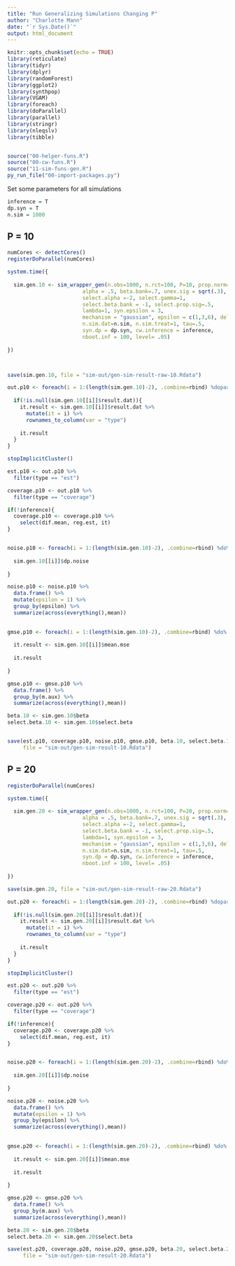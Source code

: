 ```yaml
---
title: "Run Generalizing Simulations Changing P"
author: "Charlotte Mann"
date: "`r Sys.Date()`"
output: html_document
---
```


```r
knitr::opts_chunk$set(echo = TRUE)
library(reticulate)
library(tidyr)
library(dplyr)
library(randomForest)
library(ggplot2)
library(synthpop)
library(VGAM)
library(foreach)
library(doParallel)
library(parallel)
library(stringr)
library(nleqslv)
library(tibble)


source("00-helper-funs.R")
source("00-cw-funs.R")
source("11-sim-funs-gen.R")
py_run_file("00-import-packages.py")
```


Set some parameters for all simulations
```r
inference = T
dp.syn = T
n.sim = 1000
```

## P = 10

```r
numCores <- detectCores()
registerDoParallel(numCores)

system.time({
  
  sim.gen.10 <- sim_wrapper_gen(n.obs=1000, n.rct=100, P=10, prop.norm=1, prop.sig=.6,
                        alpha = .5, beta.bank=.7, unex.sig = sqrt(.3),                   
                        select.alpha =-2, select.gamma=1,                    
                        select.beta.bank = -1, select.prop.sig=.5,
                        lambda=1, syn.epsilon = 3,                                        
                        mechanism = "gaussian", epsilon = c(1,3,6), delta = 10^-5, 
                        n.sim.dat=n.sim, n.sim.treat=1, tau=.5,                    
                        syn.dp = dp.syn, cw.inference = inference,
                        nboot.inf = 100, level= .05)
  
})



save(sim.gen.10, file = "sim-out/gen-sim-result-raw-10.Rdata")
```


```r
out.p10 <- foreach(i = 1:(length(sim.gen.10)-2), .combine=rbind) %dopar% {
  
  if(!is.null(sim.gen.10[[i]]$result.dat)){
    it.result <- sim.gen.10[[i]]$result.dat %>%
      mutate(it = i) %>%
      rownames_to_column(var = "type")
    
    it.result
  }
}

stopImplicitCluster()

est.p10 <- out.p10 %>%
  filter(type == "est")

coverage.p10 <- out.p10 %>%
  filter(type == "coverage")

if(!inference){
  coverage.p10 <- coverage.p10 %>%
    select(dif.mean, reg.est, it)
}


noise.p10 <- foreach(i = 1:(length(sim.gen.10)-2), .combine=rbind) %do% {
  
  sim.gen.10[[i]]$dp.noise 
  
}

noise.p10 <- noise.p10 %>%
  data.frame() %>%
  mutate(epsilon = 1) %>%
  group_by(epsilon) %>%
  summarize(across(everything(),mean))
  

gmse.p10 <- foreach(i = 1:(length(sim.gen.10)-2), .combine=rbind) %do% {
 
  it.result <- sim.gen.10[[i]]$mean.mse
  
  it.result
  
}

gmse.p10 <- gmse.p10 %>%
  data.frame() %>%
  group_by(m.aux) %>%
  summarize(across(everything(),mean))

beta.10 <- sim.gen.10$beta
select.beta.10 <- sim.gen.10$select.beta


save(est.p10, coverage.p10, noise.p10, gmse.p10, beta.10, select.beta.10,
     file = "sim-out/gen-sim-result-10.Rdata")
```

## P = 20

```r

registerDoParallel(numCores)

system.time({
  
  sim.gen.20 <- sim_wrapper_gen(n.obs=1000, n.rct=100, P=20, prop.norm=1, prop.sig=.6,
                        alpha = .5, beta.bank=.7, unex.sig = sqrt(.3),                   
                        select.alpha =-2, select.gamma=1,                    
                        select.beta.bank = -1, select.prop.sig=.5,
                        lambda=1, syn.epsilon = 3,                             
                        mechanism = "gaussian", epsilon = c(1,3,6), delta = 10^-5, 
                        n.sim.dat=n.sim, n.sim.treat=1, tau=.5,                    
                        syn.dp = dp.syn, cw.inference = inference,
                        nboot.inf = 100, level= .05)
  
})

save(sim.gen.20, file = "sim-out/gen-sim-result-raw-20.Rdata")
```

```r
out.p20 <- foreach(i = 1:(length(sim.gen.20)-2), .combine=rbind) %dopar% {
  
  if(!is.null(sim.gen.20[[i]]$result.dat)){
    it.result <- sim.gen.20[[i]]$result.dat %>%
      mutate(it = i) %>%
      rownames_to_column(var = "type")
    
    it.result
  }
}

stopImplicitCluster()

est.p20 <- out.p20 %>%
  filter(type == "est")

coverage.p20 <- out.p20 %>%
  filter(type == "coverage")

if(!inference){
  coverage.p20 <- coverage.p20 %>%
    select(dif.mean, reg.est, it)
}


noise.p20 <- foreach(i = 1:(length(sim.gen.20)-2), .combine=rbind) %do% {
  
  sim.gen.20[[i]]$dp.noise 
  
}

noise.p20 <- noise.p20 %>%
  data.frame() %>%
  mutate(epsilon = 1) %>%
  group_by(epsilon) %>%
  summarize(across(everything(),mean))
  

gmse.p20 <- foreach(i = 1:(length(sim.gen.20)-2), .combine=rbind) %do% {
 
  it.result <- sim.gen.20[[i]]$mean.mse
  
  it.result
  
}

gmse.p20 <- gmse.p20 %>%
  data.frame() %>%
  group_by(m.aux) %>%
  summarize(across(everything(),mean))

beta.20 <- sim.gen.20$beta
select.beta.20 <- sim.gen.20$select.beta

save(est.p20, coverage.p20, noise.p20, gmse.p20, beta.20, select.beta.20,
     file = "sim-out/gen-sim-result-20.Rdata")
```
